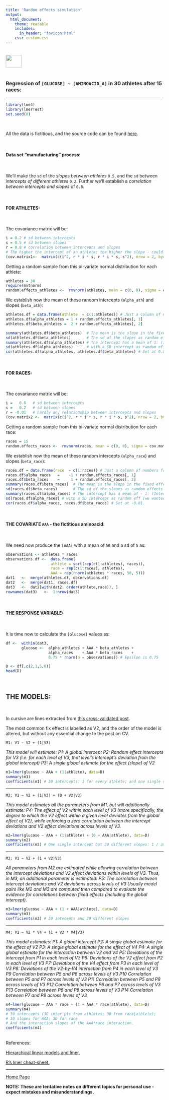```yaml
---
title: 'Random effects simulation'
output: 
  html_document:
    theme: readable
    includes:
      in_header: "favicon.html" 
    css: custom.css
---
```


<br>
<a href="http://rinterested.github.io/statistics/index.html">
<img HEIGHT="40" WIDTH="50" src="logo.PNG"></a>
<br><br>


### Regression of `[GLUCOSE] ~ [AMINOACID_A]` in 30 athletes after 15 races:

---


```r
library(lme4)
library(lmerTest)
set.seed(0)
```

<br>

All the data is fictitious, and the source code can be found [here](https://github.com/RInterested/SIMULATIONS_and_PROOFS/blob/master/athletes%20mixed%20effects).

<br>

#### Data set "manufacturing" process:

<br>

We'll make the `sd` of the *slopes between athletes* `0.5`, and the `sd` between *intercepts of different athletes* `0.2`. Further we'll establish a *correlation between intercepts and slopes* of `0.8`.

<br>

#### FOR ATHLETES:

<br>

The covariance matrix will be:

```r
i = 0.2 # sd between intercepts
s = 0.5 # sd between slopes
r = 0.8 # correlation between intercepts and slopes
# The higher the intercept of an athlete; the higher the slope - could be the opposite...
(cov.matrix1<-  matrix(c(i^2, r * i * s, r * i * s, s^2), nrow = 2, byrow = T))
```


Getting a random sample from this bi-variate normal distribution for each athlete:

```r
athletes = 30
require(mvtnorm)
random.effects_athletes <-  rmvnorm(athletes, mean = c(0, 0), sigma = cov.matrix1)
```

We establish now the mean of these random intercepts (`alpha_ath`) and slopes (`beta_ath`):

```r
athletes.df = data.frame(athlete  = c(1:athletes)) # Just a column of numbers from 1 to 30
athletes.df$alpha_athletes = 1 + random.effects_athletes[, 1]
athletes.df$beta_athletes =  2 + random.effects_athletes[, 2]

summary(athletes.df$beta_athletes)  # The mean is the slope in the fixed effects: 2 + random.effects[,2])
sd(athletes.df$beta_athletes)       # The sd of the slopes as random effects (we wanted 0.5)
summary(athletes.df$alpha_athletes) # The intercept has a mean of 1: (Intercept) fixed eff's
sd(athletes.df$alpha_athletes)      # with a SD intercept as random eff (we wanted 0.2)
cor(athletes.df$alpha_athletes, athletes.df$beta_athletes) # Set at 0.8.
```

<br>

#### FOR RACES:

<br>

The covariance matrix will be:

```r
i =   0.8   # sd between intercepts
s =   0.2   # sd between slopes
r = -0.01   # hardly any relationship between intercepts and slopes
(cov.matrix2 <-  matrix(c(i^2, r * i * s, r * i * s, s^2), nrow = 2, byrow = T))
```

Getting a random sample from this bi-variate normal distribution for each race:

```r
races = 15
random.effects_races <-  rmvnorm(races, mean = c(0, 0), sigma = cov.matrix2)
```

We establish now the mean of these random intercepts (`alpha_race`) and slopes (`beta_race`):

```r
races.df = data.frame(race  = c(1:races)) # Just a column of numbers from 1 to 15
races.df$alpha_races   =    -1 + random.effects_races[, 1]
races.df$beta_races    =     1 + random.effects_races[, 2]
summary(races.df$beta_races)  # The mean is the slope in the fixed effects: 1 + random.effects[,2])
sd(races.df$beta_races)       # The sd of the slopes as random effects (we wanted 0.2)
summary(races.df$alpha_races) # The intercept has a mean of - 1: (Intercept) fixed eff's
sd(races.df$alpha_races) # with a SD intercept as random eff (we wanted 0.8)
cor(races.df$alpha_races, races.df$beta_races) # Set at -0.01.
```


<br>

#### THE COVARIATE `AAA` - the fictitious aminoacid:

<br>

We need now produce the `[AAA]` with a mean of `50` and a sd of `5` as:

```r
observations <- athletes * races
observations.df <-  data.frame(
                    athlete = sort(rep(c(1:athletes), races)),
                    race = rep(c(1:races), athletes), 
                    AAA = rep(rnorm(athletes * races, 50, 5)))
dat1   <-  merge(athletes.df, observations.df)
dat2   <-  merge(dat1, races.df)
dat3   <-  dat2[with(dat2, order(athlete,race)), ]
rownames(dat3)   <-  1:nrow(dat3)
```

<br>

#### THE RESPONSE VARIABLE:

<br>

It is time now to calculate the `[Glucose]` values as:

```r
df <-  within(dat3, 
       glucose <-  alpha_athletes + AAA * beta_athletes +
                   alpha_races    + AAA * beta_races    +
                   0.75 * rnorm(n = observations)) # Epsilon is 0.75

D <- df[,c(2,1,5,8)]
head(D)
```


<br>

## THE MODELS:

<br>

In cursive are lines extracted from [this cross-validated post](http://stats.stackexchange.com/a/13173/67822).

The most common fix effect is labelled as V2, and the order of the model is altered, but without any essential change to the post on CV.

`M1: V1 ~ V2 + (1|V3)`

*This model will estimate:*
*P1: A global intercept*
*P2: Random effect intercepts for V3 (i.e. for each level of V3, that level's intercept's deviation from the global intercept)*
*P3: A single global estimate for the effect (slope) of V2*



```r
m1=lmer(glucose ~ AAA + (1|athlete), data=D)
summary(m1)
coefficients(m1) # 30 intercepts: 1 for every athlete; and one single slope for AAA
```

---

`M2: V1 ~ V2 + (1|V3) + (0 + V2|V3)`

*This model estimates all the parameters from M1, but will additionally estimate:*
*P4: The effect of V2 within each level of V3 (more specifically, the degree to which the V2 effect within a given level deviates from the global effect of V2), while enforcing a zero correlation between the intercept deviations and V2 effect deviations across levels of V3.*


```r
m2=lmer(glucose ~ AAA + (1|athlete) + (0 + AAA|athlete), data=D)
summary(m2)
coefficients(m2) # One single intercept but 30 different slopes: 1 / athlete
```

---

`M3: V1 ~ V2 + (1 + V2|V3)`

*All parameters from M2 are estimated while allowing correlation between the intercept deviations and V2 effect deviations within levels of V3. Thus, in M3, an additional parameter is estimated:*
*P5: The correlation between intercept deviations and V2 deviations across levels of V3*
*Usually model pairs like M2 and M3 are computed then compared to evaluate the evidence for correlations between fixed effects (including the global intercept).*

```r
m3=lmer(glucose ~ AAA + (1 + AAA|athlete), data=D)
summary(m3)
coefficients(m3) # 30 intecepts and 30 different slopes
```

---

`M4: V1 ~ V2 * V4 + (1 + V2 * V4|V3)`

*This model estimates:*
*P1: A global intercept*
*P2: A single global estimate for the effect of V2*
*P3: A single global estimate for the effect of V4*
*P4: A single global estimate for the interaction between V2 and V4*
*P5: Deviations of the intercept from P1 in each level of V3*
*P6: Deviations of the V2 effect from P2 in each level of V3*
*P7: Deviations of the V4 effect from P3 in each level of V3*
*P8: Deviations of the V2-by-V4 interaction from P4 in each level of V3*
*P9 Correlation between P5 and P6 across levels of V3*
*P10 Correlation between P5 and P7 across levels of V3*
*P11 Correlation between P5 and P8 across levels of V3*
*P12 Correlation between P6 and P7 across levels of V3*
*P13 Correlation between P6 and P8 across levels of V3*
*P14 Correlation between P7 and P8 across levels of V3*


```r
m4=lmer(glucose ~ AAA * race + (1 + AAA * race|athlete), data=D) 
summary(m4)
# 30 intercepts (30 inter'pts from athletes; 30 from race|athlete);
# 30 slopes for AAA; 30 for race
# And the interaction slopes of the AAA*race interaction.
coefficients(m4) 
```

<br>
References:

<a href="http://anythingbutrbitrary.blogspot.in/2012/10/hierarchical-linear-models-and-lmer.html">Hierarchical linear models and lmer.</a>

<a href="http://stats.stackexchange.com/a/13173/67822">R's lmer cheat-sheet.</a>

---
<a href="http://rinterested.github.io/statistics/index.html">Home Page</a>

**NOTE: These are tentative notes on different topics for personal use - expect mistakes and misunderstandings.**
